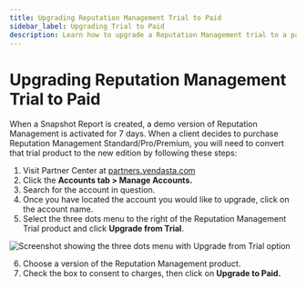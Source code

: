 ```yaml
---
title: Upgrading Reputation Management Trial to Paid
sidebar_label: Upgrading Trial to Paid
description: Learn how to upgrade a Reputation Management trial to a paid plan (Standard/Pro/Premium).
---
```


# Upgrading Reputation Management Trial to Paid

When a Snapshot Report is created, a demo version of Reputation Management is activated for 7 days. When a client decides to purchase Reputation Management Standard/Pro/Premium, you will need to convert that trial product to the new edition by following these steps:

1. Visit Partner Center at [partners.vendasta.com](http://partners.vendasta.com)
2. Click the **Accounts tab > Manage Accounts.**
3. Search for the account in question.
4. Once you have located the account you would like to upgrade, click on the account name.
5. Select the three dots menu to the right of the Reputation Management Trial product and click **Upgrade from Trial**.

![Screenshot showing the three dots menu with Upgrade from Trial option](./img/upgrade-trial-to-paid.jpg)

6. Choose a version of the Reputation Management product.
7. Check the box to consent to charges, then click on **Upgrade to Paid.**